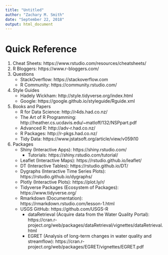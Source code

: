 ```yaml
---
title: "Untitled"
author: "Zachary M. Smith"
date: "September 22, 2018"
output: html_document
---
```


# Quick Reference

1. Cheat Sheets: https://www.rstudio.com/resources/cheatsheets/
2. R Bloggers: https://www.r-bloggers.com/
3. Questions
    + StackOverflow: https://stackoverflow.com
    + R Community: https://community.rstudio.com/
4. Style Guides
    + Hadely Wickham: http://style.tidyverse.org/index.html
    + Google: https://google.github.io/styleguide/Rguide.xml
5. Books and Papers
    + R for Data Science: http://r4ds.had.co.nz/
    + The Art of R Programming: http://heather.cs.ucdavis.edu/~matloff/132/NSPpart.pdf
    + Advanced R: http://adv-r.had.co.nz/
    + R Packages: http://r-pkgs.had.co.nz/
    + Tidy Data: https://www.jstatsoft.org/article/view/v059i10
6. Packages
    + Shiny (Interactive Apps): https://shiny.rstudio.com/
        + Tutorials: https://shiny.rstudio.com/tutorial/
    + Leaflet (Interactive Maps): https://rstudio.github.io/leaflet/
    + DT (Interactive Tables): https://rstudio.github.io/DT/
    + Dygraphs (Interactive Time Series Plots): https://rstudio.github.io/dygraphs/
    + Plotly (Interactive Plots): https://plot.ly/r/
    + Tidyverse Packages (Ecosystem of Packages): https://www.tidyverse.org/
    + Rmarkdown (Documentation): https://rmarkdown.rstudio.com/lesson-1.html
    + USGS GitHub: https://github.com/USGS-R
        + dataRetrieval (Acquire data from the Water Quality Portal): https://cran.r-project.org/web/packages/dataRetrieval/vignettes/dataRetrieval.html
        + EGRET (Analysis of long-term changes in water quality and streamflow): https://cran.r-project.org/web/packages/EGRET/vignettes/EGRET.pdf
